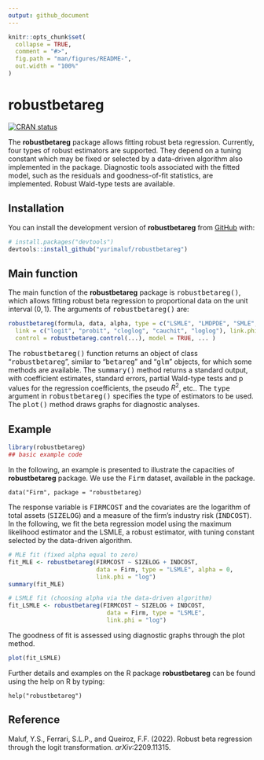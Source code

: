 ```yaml
---
output: github_document
---
```


<!-- README.md is generated from README.Rmd. Please edit that file -->

```r
knitr::opts_chunk$set(
  collapse = TRUE,
  comment = "#>",
  fig.path = "man/figures/README-",
  out.width = "100%"
)
```

# robustbetareg

<!-- badges: start -->
[![CRAN status](https://www.r-pkg.org/badges/version/robustbetareg)](https://CRAN.R-project.org/package=robustbetareg)
<!-- badges: end -->

The **robustbetareg** package allows fitting robust beta regression. Currently,
four types of robust estimators are supported. They depend on a tuning constant 
which may be fixed or selected by a data-driven algorithm also implemented in the package. Diagnostic tools associated with the fitted model, such as the residuals and goodness-of-fit statistics, are implemented. Robust Wald-type tests are available.

## Installation

You can install the development version of **robustbetareg** from [GitHub](https://github.com/) with:

``` r
# install.packages("devtools")
devtools::install_github("yurimaluf/robustbetareg")
```

## Main function

The main function of the $\textbf{robustbetareg}$ package is <tt>robustbetareg()</tt>, which allows fitting robust beta regression to proportional data on the unit interval $(0,1)$. The arguments of <tt>robustbetareg()</tt> are:

```r
robustbetareg(formula, data, alpha, type = c("LSMLE", "LMDPDE", "SMLE", "MDPDE"),
  link = c("logit", "probit", "cloglog", "cauchit", "loglog"), link.phi = NULL,
  control = robustbetareg.control(...), model = TRUE, ... )
```

The <tt>robustbetareg()</tt> function returns an object of class "<tt>robustbetareg</tt>", similar to "<tt>betareg</tt>" and "<tt>glm</tt>" objects, for which some methods are available. The <tt>summary()</tt> method returns a standard output, with coefficient estimates, standard errors, partial Wald-type tests and p values for the regression coefficients, the pseudo $R^2$, etc.. The <tt>type</tt> argument in <tt>robustbetareg()</tt> specifies the type of estimators to be used. The <tt>plot()</tt> method draws graphs for diagnostic analyses.

## Example

```r
library(robustbetareg)
## basic example code
```

In the following, an example is presented to illustrate the capacities of $\textbf{robustbetareg}$ package. We use the <tt>Firm</tt> dataset, available in the package.
```
data("Firm", package = "robustbetareg)
```

The response variable is <tt>FIRMCOST</tt> and the covariates are the logarithm of total assets (<tt>SIZELOG</tt>) and a measure of the firm's industry risk (<tt>INDCOST</tt>). In the following, 
we fit the beta regression model using the maximum likelihood estimator and the LSMLE, a robust estimator, with tuning constant selected by the data-driven algorithm.

```r
# MLE fit (fixed alpha equal to zero)
fit_MLE <- robustbetareg(FIRMCOST ~ SIZELOG + INDCOST,
                         data = Firm, type = "LSMLE", alpha = 0,
                         link.phi = "log")
summary(fit_MLE)

# LSMLE fit (choosing alpha via the data-driven algorithm)
fit_LSMLE <- robustbetareg(FIRMCOST ~ SIZELOG + INDCOST,
                            data = Firm, type = "LSMLE",
                            link.phi = "log")
```

The goodness of fit is assessed using diagnostic graphs through the plot method.

```r
plot(fit_LSMLE)
```

Further details and examples on the R package $\textbf{robustbetareg}$ can be found using the help on R by typing:

```
help("robustbetareg")
```

## Reference

Maluf, Y.S., Ferrari, S.L.P., and Queiroz, F.F. (2022). Robust beta regression through the logit transformation. $\textit{arXiv}$:2209.11315.
